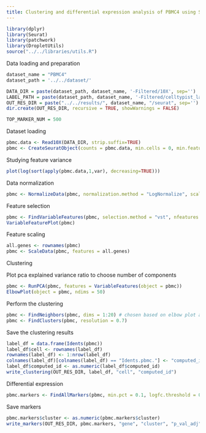 ```yaml
---
title: Clustering and differential expression analysis of PBMC4 using Seurat
---
```


```r
library(dplyr)
library(Seurat)
library(patchwork)
library(DropletUtils)
source("../../libraries/utils.R")
```

Data loading and preparation

```r
dataset_name = "PBMC4"
dataset_path = '../../dataset/'

DATA_DIR = paste(dataset_path, dataset_name, '-Filtered/10X', sep='')
LABEL_PATH = paste(dataset_path, dataset_name, '-Filtered/celltypist_labels.csv', sep='')
OUT_RES_DIR = paste("../../results/", dataset_name, "/seurat", sep='')
dir.create(OUT_RES_DIR, recursive = TRUE, showWarnings = FALSE)

TOP_MARKER_NUM = 500
```

Dataset loading

```r
pbmc.data <- Read10X(DATA_DIR, strip.suffix=TRUE)
pbmc <- CreateSeuratObject(counts = pbmc.data, min.cells = 0, min.features = 0)
```

Studying feature variance

```r
plot(log(sort(apply(pbmc.data,1,var), decreasing=TRUE)))
```

Data normalization

```r
pbmc <- NormalizeData(pbmc, normalization.method = "LogNormalize", scale.factor = 10000) # default params
```

Feature selection

```r
pbmc <- FindVariableFeatures(pbmc, selection.method = "vst", nfeatures = 2000) # nfeatures chosen based on elbow plot above
VariableFeaturePlot(pbmc)
```

Feature scaling

```r
all.genes <- rownames(pbmc)
pbmc <- ScaleData(pbmc, features = all.genes)
```

Clustering

Plot pca explained variance ratio to choose number of components

```r
pbmc <- RunPCA(pbmc, features = VariableFeatures(object = pbmc))
ElbowPlot(object = pbmc, ndims = 50)
```

Perform the clustering

```r
pbmc <- FindNeighbors(pbmc, dims = 1:20) # chosen based on elbow plot above
pbmc <- FindClusters(pbmc, resolution = 0.7)
```

Save the clustering results

```r
label_df = data.frame(Idents(pbmc))
label_df$cell <- rownames(label_df)
rownames(label_df) <- 1:nrow(label_df)
colnames(label_df)[colnames(label_df) == "Idents.pbmc."] <- "computed_id"
label_df$computed_id <- as.numeric(label_df$computed_id)
write_clustering(OUT_RES_DIR, label_df, "cell", "computed_id")
```

Differential expression

```r
pbmc.markers <- FindAllMarkers(pbmc, min.pct = 0.1, logfc.threshold = 0.25) # FIXME: how to choose params? default min.pct is 0.01, default logfc.threshold is 0.1
```

Save markers

```r
pbmc.markers$cluster <- as.numeric(pbmc.markers$cluster)
write_markers(OUT_RES_DIR, pbmc.markers, "gene", "cluster", "p_val_adj", FALSE, TOP_MARKER_NUM)
```